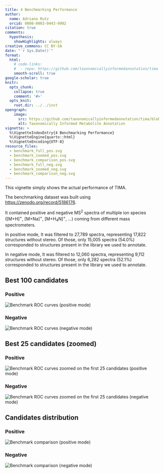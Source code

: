 ```yaml
---
title: 4 Benchmarking Performance
author: 
  name: Adriano Rutz
  orcid: 0000-0003-0443-9902
citation: true
comments:
  hypothesis:
    showHighlights: always
creative_commons: CC BY-SA
date: "`r Sys.Date()`"
format:
  html:
    # code-links:
    #  - repo: https://github.com/taxonomicallyinformedannotation/tima
    smooth-scroll: true
google-scholar: true
knitr:
  opts_chunk:
    collapse: true
    comment: '#>'
  opts_knit:
    root.dir: ../../inst
opengraph:
    image:
      src: https://github.com/taxonomicallyinformedannotation/tima/blob/main/man/figures/logo.svg
      alt: Taxonomically Informed Metabolite Annotation
vignette: >
  %\VignetteIndexEntry{4 Benchmarking Performance}
  %\VignetteEngine{quarto::html}
  %\VignetteEncoding{UTF-8}
resource_files:
  - benchmark_full_pos.svg
  - benchmark_zoomed_pos.svg
  - benchmark_comparison_pos.svg
  - benchmark_full_neg.svg
  - benchmark_zoomed_neg.svg
  - benchmark_comparison_neg.svg
---
```


This vignette simply shows the actual performance of TIMA.

The benchmarking dataset was built using [https://zenodo.org/record/5186176](https://zenodo.org/record/5186176).

It contained positive and negative MS^2^ spectra of multiple ion species ([M+H]^+^, [M+Na]^+^, [M+H~4~N]^+^, ...) coming from different mass spectrometers.

In positive mode,
It was filtered to 27,789 spectra, representing 17,822 structures without stereo.
Of those, only 15,005 spectra (54.0%) corresponded to structures present in the library we used to annotate.

In negative mode,
It was filtered to 12,060 spectra, representing 9,112 structures without stereo.
Of those, only 6,282 spectra (52.1%) corresponded to structures present in the library we used to annotate.

## Best 100 candidates
### Positive

![Benchmark ROC curves (positive mode)](./benchmark_full_pos.svg)\

### Negative

![Benchmark ROC curves (negative mode)](./benchmark_full_neg.svg)\

## Best 25 candidates (zoomed)
### Positive

![Benchmark ROC curves zoomed on the first 25 candidates (positive mode)](./benchmark_zoomed_pos.svg)\

### Negative

![Benchmark ROC curves zoomed on the first 25 candidates (negative mode)](./benchmark_zoomed_neg.svg)\

## Candidates distribution
### Positive

![Benchmark comparison (positive mode)](./benchmark_comparison_pos.svg)\

### Negative

![Benchmark comparison (negative mode)](./benchmark_comparison_neg.svg)\
